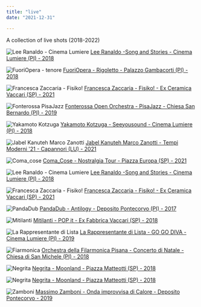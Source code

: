 ```yaml
---
title: "live"
date: "2021-12-31"

---
```


A collection of live shots (2018-2022)

![Lee Ranaldo - Cinema Lumiere](./ranaldo.webp)
[Lee Ranaldo -Song and Stories - Cinema Lumiere (PI) - 2018](https://www.piuomenopop.it/index.php/2018/09/15/il-rabdomante-del-suono-lee-ranaldo-cinema-lumiere-pisa/)

![FuoriOpera - tenore](./fuoriopera1.webp)
[FuoriOpera - Rigoletto - Palazzo Gambacorti (PI) - 2018](http://www.fuoriopera.com/)

![Francesca Zaccaria - Fisiko!](./francesca2.webp)
[Francesca Zaccaria - Fisiko! - Ex Ceramica Vaccari (SP) - 2021](https://www.aldesweb.org/produzioni/carnet-erotico/)

![Fonterossa PisaJazz](./fonterossa.webp)
[Fonterossa Open Orchestra - PisaJazz - Chiesa San Bernardo (PI) - 2019](#)

![Yakamoto Kotzuga](./yakamoto.webp)
[Yakamoto Kotzuga - Seeyousound - Cinema Lumiere (PI) - 2018 ](#)

![Jabel Kanuteh Marco Zanotti](./tempi_moderni_1.webp)
[Jabel Kanuteh Marco Zanotti - Tempi Moderni '21 - Capannori (LU) - 2021](https://www.aldesweb.org/progetti-locali/tempi-moderni-2021/)

![Coma_cose](./coma-cose.webp)
[Coma_Cose - Nostralgia Tour - Piazza Europa (SP) - 2021](https://www.piuomenopop.it/index.php/2021/08/09/coma_cose-nostralgia-tour-la-spezia-piazza-europa-tutte-le-foto/)

![Lee Ranaldo - Cinema Lumiere](./ranaldo2.webp)
[Lee Ranaldo -Song and Stories - Cinema Lumiere (PI) - 2018](https://www.piuomenopop.it/index.php/2018/09/15/il-rabdomante-del-suono-lee-ranaldo-cinema-lumiere-pisa/)

![Francesca Zaccaria - Fisiko!](./francesca.webp)
[Francesca Zaccaria - Fisiko! - Ex Ceramica Vaccari (SP) - 2021](https://www.aldesweb.org/produzioni/carnet-erotico/)

![PandaDub](./pandadub.webp)
[PandaDub - Antilogy - Deposito Pontecorvo (PI) - 2017](#)

![Mitilanti](./mitilanti.webp)
[Mitilanti - POP it - Ex Fabbrica Vaccari (SP) - 2018](https://www.piuomenopop.it/index.php/2018/11/24/il-meglio-del-nuovo-pop-italiano-pop-it-club-tour-la-spezia-tutte-le-foto/)

![La Rappresentante di Lista](./lista.webp)
[La Rappresentante di Lista - GO GO DIVA - Cinema Lumiere (PI) - 2019](#)

![Fiarmonica](./filarmonica.webp)
[Orchestra della Filarmonica Pisana - Concerto di Natale - Chiesa di San Michele (PI) - 2018](#)

![Negrita](./negrita.webp)
[Negrita - Moonland - Piazza Matteotti (SP) - 2018]()

![Negrita](./negrita2.webp)
[Negrita - Moonland - Piazza Matteotti (SP) - 2018]()

![Zamboni](./zamboni.webp)
[Massimo Zamboni - Onda improvvisa di Calore - Deposito Pontecorvo - 2019](https://www.piuomenopop.it/index.php/2019/04/28/onda-improvvisa-di-calore-massimo-zamboni-incanta-il-deposito-pontecorvo-foto-dellevento/)

